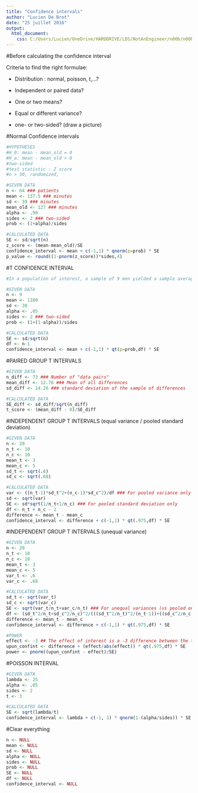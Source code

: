 ```yaml
---
title: "Confidence intervals"
author: "Lucien De Brot"
date: "25 juillet 2016"
output: 
  html_document: 
    css: C:/Users/Lucien/OneDrive/HARDDRIVE/LDS/NotAnEngineer/n00b/n00b.css
---
```


#Before calculating the confidence interval

Criteria to find the right formulae:

* Distribution : normal, poisson, t,...?

* Independent or paired data?

* One or two means?

* Equal or different variance?

* one- or two-sided? (draw a picture)

#Normal Confidence intervals

```r
#HYPOTHESES
#H_0: mean - mean_old = 0
#H_a: mean - mean_old > 0
#two-sided
#test statistic : Z score
#n > 30, randomized, 

#GIVEN DATA
n <- 64 ### patients
mean <- 137.5 ### minutes
sd <- 39 ### minutes
mean_old <- 127 ### minutes
alpha <- .99
sides <- 2 ### two-sided
prob <- (1+alpha)/sides

#CALCULATED DATA
SE <- sd/sqrt(n)
z_score <- (mean-mean_old)/SE
confidence_interval <- mean + c(-1,1) * qnorm(p=prob) * SE
p_value <- round((1-pnorm(z_score))*sides,4)
```

#T CONFIDENCE INTERVAL

```r
#In a population of interest, a sample of 9 men yielded a sample average brain volume of 1,100cc and a standard deviation of 30cc. What is a 95% Student's T confidence interval for the mean brain volume in this new population?

#GIVEN DATA
n <- 9
mean <- 1100
sd <- 30
alpha <- .05
sides <- 2 ### two-sided
prob <- (1+(1-alpha))/sides

#CALCULATED DATA
SE <- sd/sqrt(n)
df <- n-1
confidence_interval <- mean + c(-1,1) * qt(p=prob,df) * SE
```

#PAIRED GROUP T INTERVALS

``` r
#GIVEN DATA
n_diff <- 73 ### Number of "data pairs"
mean_diff <- 12.76 ### Mean of all differences
sd_diff <- 14.26 ### standard deviation of the sample of differences

#CALCULATED DATA
SE_diff <- sd_diff/sqrt(n_diff)
t_score <- (mean_diff - 0)/SE_diff
```

#INDEPENDENT GROUP T INTERVALS (equal variance / pooled standard deviation)

``` r
#GIVEN DATA
n <- 20
n_t <- 10
n_c <- 10
mean_t <- 3
mean_c <- 5
sd_t <- sqrt(.6)
sd_c <- sqrt(.68)

#CALCULATED DATA
var <- ((n_t-1)*sd_t^2+(n_c-1)*sd_c^2)/df ### For pooled variance only 
sd <- sqrt(var)
SE <- sd*sqrt(1/n_t+1/n_c) ### For pooled standard deviation only
df <- n_t + n_c - 2
difference <- mean_t - mean_c
confidence_interval <- difference + c(-1,1) * qt(.975,df) * SE
```

#INDEPENDENT GROUP T INTERVALS (unequal variance)

``` r
#GIVEN DATA
n <- 20
n_t <- 10
n_c <- 10
mean_t <- 3
mean_c <- 5
var_t <- .6
var_c <- .68

#CALCULATED DATA
sd_t <- sqrt(var_t)
sd_c <- sqrt(var_c)
SE <- sqrt(var_t/n_t+var_c/n_t) ### For unequal variances (vs pooled ones)
df <- (sd_t^2/n_t+sd_c^2/n_c)^2/(((sd_t^2/n_t)^2/(n_t-1))+((sd_c^2/n_c)^2/(n_c-1))) ### For unequal variances (vs pooled ones)
difference <- mean_t - mean_c
confidence_interval <- difference + c(-1,1) * qt(.975,df) * SE

#POWER
effect <- -3 ## The effect of interest is a -3 difference between the treatment and the control group
upun_confint <- difference + (effect/abs(effect)) * qt(.975,df) * SE
power <- pnorm((upun_confint - effect)/SE)

```

#POISSON INTERVAL

``` r
#GIVEN DATA
lambda <- 25
alpha <- .05
sides <- 2
t <- 3

#CALCULATED DATA
SE <- sqrt(lambda/t)
confidence_interval <- lambda + c(-1, 1) * qnorm(1-(alpha/sides)) * SE
```

#Clear everything

```r
n <- NULL
mean <- NULL
sd <- NULL
alpha <- NULL
sides <- NULL
prob <- NULL
SE <- NULL
df <- NULL
confidence_interval <- NULL
```
